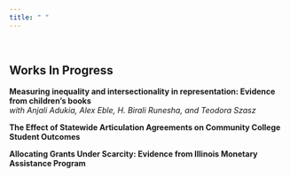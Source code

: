 ```yaml
---
title: " "
---
```


&nbsp;

##  Works In Progress

**Measuring inequality and intersectionality in representation: Evidence from children’s books**  
*with Anjali Adukia, Alex Eble, H. Birali Runesha, and Teodora Szasz*  
  
**The Effect of Statewide Articulation Agreements on Community College Student Outcomes**  
  
**Allocating Grants Under Scarcity: Evidence from Illinois Monetary Assistance Program**

